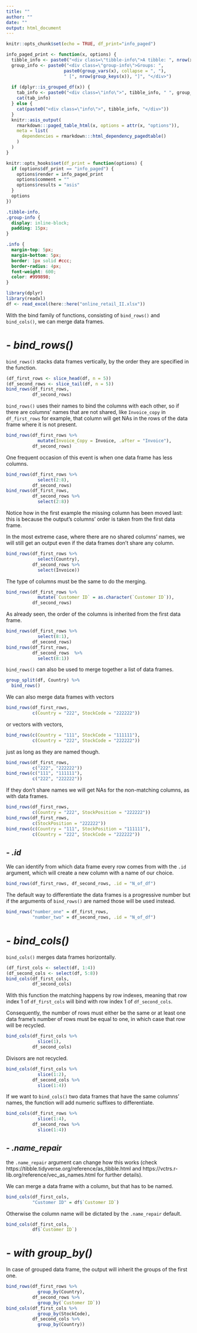 ---
title: ""
author: ""
date: ""
output: html_document
---

```{r setup, include=FALSE}
knitr::opts_chunk$set(echo = TRUE, df_print="info_paged")
```

```{r, echo=FALSE}
info_paged_print <- function(x, options) {
  tibble_info <- paste0("<div class=\"tibble-info\">A tibble: ", nrow(x), " x ", ncol(x), "</div>")
  group_info <- paste0("<div class=\"group-info\">Groups: ", 
                      paste0(group_vars(x), collapse = ", "), 
                      " [", nrow(group_keys(x)), "]", "</div>")
  
  if (dplyr::is_grouped_df(x)) {
    tab_info <- paste0("<div class=\"info\">", tibble_info, " ", group_info, "</div>")
    cat(tab_info)
  } else {
    cat(paste0("<div class=\"info\">", tibble_info, "</div>"))
  }
  knitr::asis_output(
    rmarkdown:::paged_table_html(x, options = attr(x, "options")),
    meta = list(
      dependencies = rmarkdown:::html_dependency_pagedtable()
    )
  )
}

knitr::opts_hooks$set(df_print = function(options) {
  if (options$df_print == "info_paged") {
    options$render = info_paged_print
    options$comment = ""
    options$results = "asis"
  }
  options
})
```

```{css, echo=FALSE}
.tibble-info,
.group-info {
  display: inline-block;
  padding: 15px;
}

.info {
  margin-top: 5px;
  margin-bottom: 5px;
  border: 1px solid #ccc;
  border-radius: 4px;
  font-weight: 600;
  color: #999898;
}
```

```{r, message = FALSE, echo=FALSE}
library(dplyr)
library(readxl)
df <- read_excel(here::here("online_retail_II.xlsx"))
```

With the bind family of functions, consisting of `bind_rows()` and `bind_cols()`, we can merge data frames.

# - *bind_rows()*

`bind_rows()` stacks data frames vertically, by the order they are specified in the function.

```{r}
(df_first_rows <- slice_head(df, n = 5))
(df_second_rows <- slice_tail(df, n = 5))
bind_rows(df_first_rows, 
          df_second_rows)
```

`bind_rows()` uses their names to bind the columns with each other, so if there are columns' names that are not shared, like `Invoice_copy` in `df_first_rows` for example, that column will get NAs in the rows of the data frame where it is not present.

```{r}
bind_rows(df_first_rows %>%
            mutate(Invoice_Copy = Invoice, .after = "Invoice"), 
          df_second_rows)
```

One frequent occasion of this event is when one data frame has less columns.

```{r}
bind_rows(df_first_rows %>% 
            select(2:8), 
          df_second_rows)
bind_rows(df_first_rows, 
          df_second_rows %>%
            select(2:8))
```

Notice how in the first example the missing column has been moved last: this is because the output's columns' order is taken from the first data frame.

In the most extreme case, where there are no shared columns' names, we will still get an output even if the data frames don't share any column.

```{r}
bind_rows(df_first_rows %>% 
            select(Country),
          df_second_rows %>% 
            select(Invoice))
```

The type of columns must be the same to do the merging.

```{r, error = TRUE}
bind_rows(df_first_rows %>% 
            mutate(`Customer ID` = as.character(`Customer ID`)), 
          df_second_rows)
```

As already seen, the order of the columns is inherited from the first data frame.

```{r}
bind_rows(df_first_rows %>% 
            select(8:1), 
          df_second_rows)
bind_rows(df_first_rows, 
          df_second_rows  %>% 
            select(8:1)) 
```

`bind_rows()` can also be used to merge together a list of data frames.

```{r}
group_split(df, Country) %>%
  bind_rows()
```

We can also merge data frames with vectors

```{r}
bind_rows(df_first_rows,
          c(Country = "222", StockCode = "222222"))
```

or vectors with vectors,

```{r}
bind_rows(c(Country = "111", StockCode = "111111"),
          c(Country = "222", StockCode = "222222"))
```

just as long as they are named though.

```{r, error = TRUE}
bind_rows(df_first_rows,
          c("222", "222222"))
bind_rows(c("111", "111111"),
          c("222", "222222"))
```
  
If they don't share names we will get NAs for the non-matching columns, as with data frames.

```{r}
bind_rows(df_first_rows,
          c(Country = "222", StockPosition = "222222"))
bind_rows(df_first_rows,
          c(StockPosition = "222222"))
bind_rows(c(Country = "111", StockPosition = "111111"),
          c(Country = "222", StockCode = "222222"))
```

## - *.id*

We can identify from which data frame every row comes from with the `.id` argument, which will create a new column with a name of our choice.

```{r}
bind_rows(df_first_rows, df_second_rows, .id = "N_of_df")
```

The default way to differentiate the data frames is a progressive number but if the arguments of `bind_rows()` are named those will be used instead.

```{r}
bind_rows("number_one" = df_first_rows, 
          "number_two" = df_second_rows, .id = "N_of_df")
```

# - *bind_cols()*

`bind_cols()` merges data frames horizontally.

```{r}
(df_first_cols <- select(df, 1:4))
(df_second_cols <- select(df, 5:8))
bind_cols(df_first_cols, 
          df_second_cols)
```

With this function the matching happens by row indexes, meaning that row index 1 of `df_first_cols` will bind with row index 1 of `df_second_cols`.

Consequently, the number of rows must either be the same or at least one data frame's number of rows must be equal to one, in which case that row will be recycled. 

```{r}
bind_cols(df_first_cols %>% 
            slice(1), 
          df_second_cols)
```

Divisors are not recycled.

```{r, error = TRUE}
bind_cols(df_first_cols %>% 
            slice(1:2), 
          df_second_cols %>% 
            slice(1:4))
```

If we want to `bind_cols()` two data frames that have the same columns' names, the function will add numeric suffixes to differentiate.

```{r}
bind_cols(df_first_rows %>% 
            slice(1:4),
          df_second_rows %>% 
            slice(1:4))
```

## - *.name_repair* 

the `.name_repair` argument can change how this works (check https://tibble.tidyverse.org/reference/as_tibble.html and https://vctrs.r-lib.org/reference/vec_as_names.html for further details).

We can merge a data frame with a column, but that has to be named.

```{r}
bind_cols(df_first_cols, 
          "Customer ID" = df$`Customer ID`)
```

Otherwise the column name will be dictated by the `.name_repair` default.

```{r}
bind_cols(df_first_cols, 
          df$`Customer ID`)
```

# - *with group_by()*

In case of grouped data frame, the output will inherit the groups of the first one.

```{r}
bind_rows(df_first_rows %>%
            group_by(Country), 
          df_second_rows %>%
            group_by(`Customer ID`))
bind_cols(df_first_cols %>%
            group_by(StockCode),
          df_second_cols %>%
            group_by(Country))
```